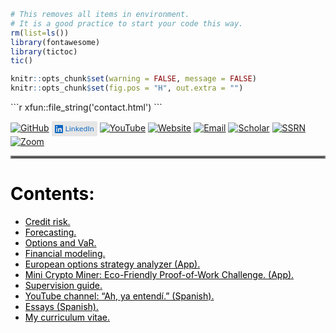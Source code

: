 

```r
# This removes all items in environment. 
# It is a good practice to start your code this way.
rm(list=ls())
library(fontawesome)
library(tictoc)
tic()
```

```r
knitr::opts_chunk$set(warning = FALSE, message = FALSE)
knitr::opts_chunk$set(fig.pos = "H", out.extra = "")
```


````{=html}
```r
xfun::file_string('contact.html')
```
````

[![GitHub](https://img.shields.io/badge/GitHub-white?logo=github&logoColor=181717&style=flat-square)](https://github.com/mlozanoqf)
<a href="https://linkedin.com/in/martin-lozano-21818a22" target="_blank" rel="noopener"
   style="display:inline-flex;align-items:center;gap:4px;
          background:#e6e6e6;color:#0A66C2;border-radius:2px;
          padding:2px 5px;font:11px 'DejaVu Sans',Verdana,Arial,sans-serif;
          text-decoration:none;height:20px;vertical-align:middle;line-height:1;">
  <svg viewBox="0 0 24 24" width="13" height="13" fill="#0A66C2"
       style="display:inline-block;vertical-align:middle;">
    <path d="M20.447 20.452h-3.554v-5.569c0-1.328-.027-3.039-1.852-3.039-1.853 0-2.136 
    1.445-2.136 2.939v5.669H9.352V9h3.414v1.561h.049c.476-.9 1.637-1.852 
    3.372-1.852 3.606 0 4.271 2.373 4.271 5.463v6.28zM5.337 
    7.433a2.062 2.062 0 11.001-4.124 2.062 2.062 0 
    01-.001 4.124zM6.765 20.452H3.911V9h2.854v11.452zM22.225 
    0H1.771C.792 0 0 .771 0 1.723v20.555C0 23.228.792 24 
    1.771 24h20.451C23.2 24 24 23.228 24 
    22.277V1.723C24 .771 23.2 0 22.222 0h.003z"/>
  </svg>
  LinkedIn
</a>
[![YouTube](https://img.shields.io/badge/YouTube-white?logo=youtube&logoColor=FF0000&style=flat-square)](https://www.youtube.com/@ahyaentendi)
[![Website](https://img.shields.io/badge/Website-white?logo=googlechrome&logoColor=4285F4&style=flat-square)](https://sites.google.com/site/mlozanoqf)
[![Email](https://img.shields.io/badge/Email-white?logo=gmail&logoColor=D14836&style=flat-square)](mailto:mlozanoqf@gmail.com)
[![Scholar](https://img.shields.io/badge/Scholar-white?logo=googlescholar&logoColor=4285F4&style=flat-square)](https://scholar.google.com/citations?user=w8boOboAAAAJ&hl=en)
[![SSRN](https://img.shields.io/badge/SSRN-white?logo=readthedocs&logoColor=000000&style=flat-square)](https://ssrn.com/author=1490785)
[![Zoom](https://img.shields.io/badge/Zoom-white?logo=zoom&logoColor=2D8CFF&style=flat-square)](https://us02web.zoom.us/j/9209945512)

<hr style="border:2px solid gray">

<!-- ![](p25.mp4){.absolute left="0" top="250" height="250" loop="true"} -->

# <span style="color: black">Contents:</span> {-}

- [<span style="color: black">Credit risk.</span>](https://mlozanoqf.github.io/tutorial_arf/) 
<!-- [`r fa("credit-card", fill = "black")`](https://mlozanoqf.github.io/tutorial_arf/) -->
- [<span style="color: black">Forecasting.</span>](https://mlozanoqf.github.io/tutorial_emf/) 
<!-- [`r fa("chart-line", fill = "black")`](https://mlozanoqf.github.io/tutorial_emf/) -->
- [<span style="color: black">Options and VaR.</span>](https://mlozanoqf.github.io/tutorial_if/) 
<!-- [`r fa("cogs", fill = "black")`](https://mlozanoqf.github.io/tutorial_if/) -->
- [<span style="color: black">Financial modeling.</span>](https://mlozanoqf.github.io/tutorial_pmf/) 
<!-- [`r fa("laptop-code", fill = "black")`](https://mlozanoqf.github.io/tutorial_pmf/) -->
- [<span style="color: black">European options strategy analyzer (App).</span>](https://mlozanoqf.shinyapps.io/opstr/) 
<!-- [`r fa("laptop-code", fill = "black")`](https://mlozanoqf.shinyapps.io/opstr/) -->
- [<span style="color: black">Mini Crypto Miner: Eco-Friendly Proof-of-Work Challenge. (App).</span>](https://mlozanoqf.shinyapps.io/pass/) 
- [<span style="color: black">Supervision guide.</span>](https://mlozanoqf.github.io/supervision/) 
<!-- [`r fa("graduation-cap", fill = "black")`](https://mlozanoqf.github.io/supervision/) -->
- [<span style="color: black">YouTube channel: "Ah, ya entendí." (Spanish).</span>](https://www.youtube.com/@ahyaentendi) 
- [<span style="color: black">Essays (Spanish).</span>](https://mlozanoqf.github.io/ensayos/) 
- [<span style="color: black">My curriculum vitae.</span>](https://mlozanoqf.github.io/resume/) 